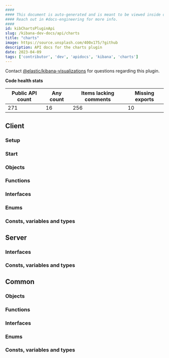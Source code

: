 ```yaml
---
####
#### This document is auto-generated and is meant to be viewed inside our experimental, new docs system.
#### Reach out in #docs-engineering for more info.
####
id: kibChartsPluginApi
slug: /kibana-dev-docs/api/charts
title: "charts"
image: https://source.unsplash.com/400x175/?github
description: API docs for the charts plugin
date: 2023-04-09
tags: ['contributor', 'dev', 'apidocs', 'kibana', 'charts']
---
```




Contact [@elastic/kibana-visualizations](https://github.com/orgs/elastic/teams/kibana-visualizations) for questions regarding this plugin.

**Code health stats**

| Public API count  | Any count | Items lacking comments | Missing exports |
|-------------------|-----------|------------------------|-----------------|
| 271 | 16 | 256 | 10 |

## Client

### Setup
<DocDefinitionList data={[chartsObj.client.setup]}/>

### Start
<DocDefinitionList data={[chartsObj.client.start]}/>

### Objects
<DocDefinitionList data={chartsObj.client.objects}/>

### Functions
<DocDefinitionList data={chartsObj.client.functions}/>

### Interfaces
<DocDefinitionList data={chartsObj.client.interfaces}/>

### Enums
<DocDefinitionList data={chartsObj.client.enums}/>

### Consts, variables and types
<DocDefinitionList data={chartsObj.client.misc}/>

## Server

### Interfaces
<DocDefinitionList data={chartsObj.server.interfaces}/>

### Consts, variables and types
<DocDefinitionList data={chartsObj.server.misc}/>

## Common

### Objects
<DocDefinitionList data={chartsObj.common.objects}/>

### Functions
<DocDefinitionList data={chartsObj.common.functions}/>

### Interfaces
<DocDefinitionList data={chartsObj.common.interfaces}/>

### Enums
<DocDefinitionList data={chartsObj.common.enums}/>

### Consts, variables and types
<DocDefinitionList data={chartsObj.common.misc}/>

